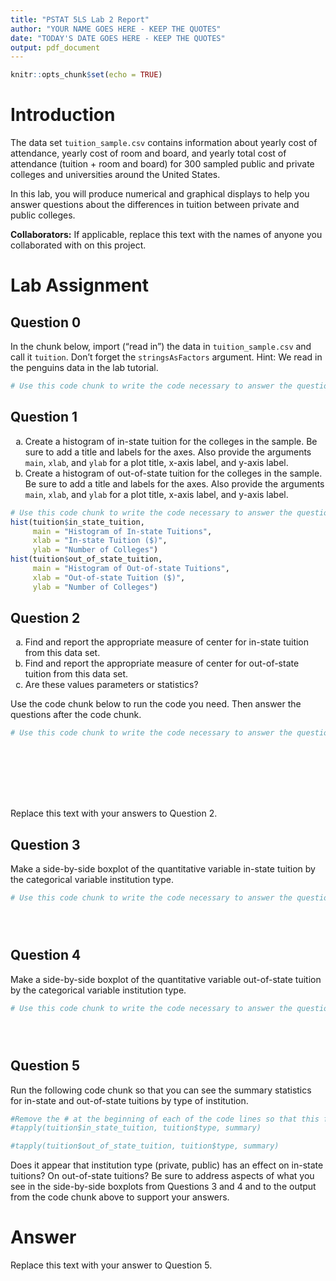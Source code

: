 ```yaml
---
title: "PSTAT 5LS Lab 2 Report"
author: "YOUR NAME GOES HERE - KEEP THE QUOTES"
date: "TODAY'S DATE GOES HERE - KEEP THE QUOTES"
output: pdf_document
---
```


```r
knitr::opts_chunk$set(echo = TRUE)
```

# Introduction

The data set `tuition_sample.csv` contains information about yearly cost of attendance, yearly cost of room and board, and yearly total cost of attendance (tuition + room and board) for 300 sampled public and private colleges and universities around the United States. 

In this lab, you will produce numerical and graphical displays to help you answer questions about the differences in tuition between private and public colleges.

**Collaborators:** If applicable, replace this text with the names of anyone you collaborated with on this project.

# Lab Assignment

## Question 0

In the chunk below, import ("read in") the data in `tuition_sample.csv` and call it `tuition`. Don't forget the `stringsAsFactors` argument. Hint: We read in the penguins data in the lab tutorial.

```r
# Use this code chunk to write the code necessary to answer the question. Do not start your code on this line, and do not start your code with # (this is a comment, R will ignore it).


```

## Question 1

a.  Create a histogram of in-state tuition for the colleges in the sample. Be sure to add a title and labels for the axes. Also provide the arguments `main`, `xlab`, and `ylab` for a plot title, x-axis label, and y-axis label.
b.  Create a histogram of out-of-state tuition for the colleges in the sample. Be sure to add a title and labels for the axes. Also provide the arguments `main`, `xlab`, and `ylab` for a plot title, x-axis label, and y-axis label.

```r
# Use this code chunk to write the code necessary to answer the question. Do not start your code on this line, and do not start your code with # (this is a comment, R will ignore it).
hist(tuition$in_state_tuition, 
     main = "Histogram of In-state Tuitions", 
     xlab = "In-state Tuition ($)", 
     ylab = "Number of Colleges")
hist(tuition$out_of_state_tuition, 
     main = "Histogram of Out-of-state Tuitions", 
     xlab = "Out-of-state Tuition ($)", 
     ylab = "Number of Colleges")

```

## Question 2

a.  Find and report the appropriate measure of center for in-state tuition from this data set.\
b.  Find and report the appropriate measure of center for out-of-state tuition from this data set.
c.  Are these values parameters or statistics?

Use the code chunk below to run the code you need. Then answer the questions after the code chunk.

```r
# Use this code chunk to write the code necessary to answer the question. Do not start your code on this line, and do not start your code with # (this is a comment, R will ignore it).









```

Replace this text with your answers to Question 2. 

## Question 3

Make a side-by-side boxplot of the quantitative variable in-state tuition by the categorical variable institution type.

```r
# Use this code chunk to write the code necessary to answer the question. Do not start your code on this line, and do not start your code with # (this is a comment, R will ignore it).





```

## Question 4

Make a side-by-side boxplot of the quantitative variable out-of-state tuition by the categorical variable institution type.

```r
# Use this code chunk to write the code necessary to answer the question. Do not start your code on this line, and do not start your code with # (this is a comment, R will ignore it).





```

## Question 5

Run the following code chunk so that you can see the summary statistics for in-state and out-of-state tuitions by type of institution.

```r
#Remove the # at the beginning of each of the code lines so that this function runs on the data
#tapply(tuition$in_state_tuition, tuition$type, summary)

#tapply(tuition$out_of_state_tuition, tuition$type, summary)

```

Does it appear that institution type (private, public) has an effect on in-state tuitions? On out-of-state tuitions? Be sure to address aspects of what you see in the side-by-side boxplots from Questions 3 and 4 and to the output from the code chunk above to support your answers.

# Answer
Replace this text with your answer to Question 5.

